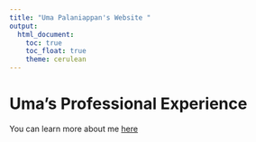 ```yaml
---
title: "Uma Palaniappan's Website "
output: 
  html_document:
    toc: true
    toc_float: true
    theme: cerulean
---
```


#  Uma's Professional Experience 

You can learn more about me [here](aboutme.html)